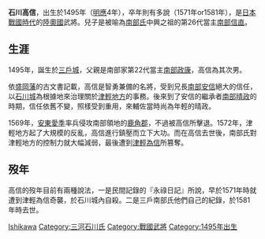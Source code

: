 {{unreferenced|time=2015-07-01T06:34:03+00:00}}
{{japanese|japanese=石川高信|kana=いしかわ たかのぶ|romaji=Ishikawa Takanobu}}

'''石川高信'''，出生於1495年（[[明應_(日本)|明應]]4年），卒年則有多說（1571年or1581年），是[[戰國_(日本)|日本戰國時代]]的[[陸奧國|陸奧國]]武將。兒子是被喻為[[南部氏|南部氏]]中興之祖的第26代當主[[南部信直|南部信直]]。

== 生涯 ==
1495年，誕生於[[三戶城_(日本)|三戶城]]，父親是南部家第22代當主[[南部政康|南部政康]]，高信為其次男。

依[[盛岡藩|盛岡藩]]的古文書記載，高信是智勇兼備的名將，受到兄長[[南部安信|南部安信]]絕大的信任，以[[石川城|石川城]]為根據地來治理關於[[津輕地方|津輕地方]]的事務。後來到了安信的繼承者[[南部晴政|南部晴政]]的時期，信任依舊不變，照樣受到重用，來輔佐當時尚為年輕的晴政。

1569年，[[安東愛季|安東愛季]]率兵侵攻南部領地的[[鹿角郡|鹿角郡]]，不過被高信所擊退。1572年，津輕地方起了大規模的反亂，高信進行鎮壓而立下大功。而在高信去世後，南部氏對津輕地方的控制力就大幅減弱，最後遭到[[津輕為信|津輕為信]]所篡奪。

== 歿年 ==
高信的歿年目前有兩種說法，一是民間記錄的『永祿日記』所說，早於1571年時就遭到津輕為信奇襲，於石川城內自殺。二是三戶南部氏他們自己的紀錄，於1581年時去世。

{{DEFAULTSORT:Ishikawa Takanobu}}

[[Category:南部氏|Ishikawa]]
[[Category:三河石川氏|Category:三河石川氏]]
[[Category:戰國武將|Category:戰國武將]]
[[Category:1495年出生|Category:1495年出生]]